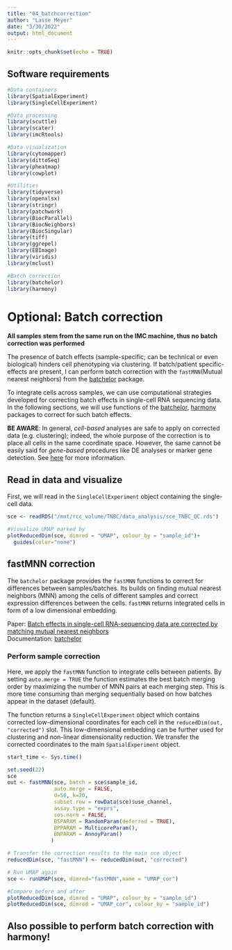 ```yaml
---
title: "04_batchcorrection"
author: "Lasse Meyer"
date: "3/30/2022"
output: html_document
---
```


```r
knitr::opts_chunk$set(echo = TRUE)
```

## Software requirements

```r
#Data containers
library(SpatialExperiment)
library(SingleCellExperiment)

#Data processing
library(scuttle)
library(scater)
library(imcRtools)

#Data visualization
library(cytomapper)
library(dittoSeq)
library(pheatmap)
library(cowplot)

#Utilities
library(tidyverse)
library(openxlsx)
library(stringr)
library(patchwork)
library(BiocParallel)
library(BiocNeighbors)
library(BiocSingular)
library(tiff)
library(ggrepel)
library(EBImage)
library(viridis)
library(mclust)

#Batch correction
library(batchelor)
library(harmony)

```

# Optional: Batch correction

**All samples stem from the same run on the IMC machine, thus no batch correction was performed**

The presence of batch effects (sample-specific; can be technical or even biological) hinders cell phenotyping via clustering. 
If batch/patient specific-effects are present, I can perform batch correction with the `fastMNN`(Mutual nearest neighbors) from the [batchelor](https://bioconductor.org/packages/release/bioc/html/batchelor.html) package. 

To integrate cells across samples, we can use computational strategies developed for correcting batch effects in single-cell RNA sequencing data. In the following sections, we will use functions of the [batchelor](https://www.bioconductor.org/packages/release/bioc/html/batchelor.html),
[harmony](https://github.com/immunogenomics/harmony) packages to correct for such batch effects.

**BE AWARE**: In general, *cell-based* analyses are safe to apply on corrected data (e.g. clustering); indeed, the whole purpose of the correction is to place all cells in the same coordinate space. However, the same cannot be easily said for *gene-based* procedures like DE analyses or marker gene detection. See [here](https://bioconductor.org/books/3.14/OSCA.multisample/using-corrected-values.html#for-between-batch-comparisons) for more information.

## Read in data and visualize
First, we will read in the `SingleCellExperiment` object containing the single-cell
data.

```r
sce <- readRDS("/mnt/rcc_volume/TNBC/data_analysis/sce_TNBC_QC.rds")

#Visualize UMAP marked by 
plotReducedDim(sce, dimred = "UMAP", colour_by = "sample_id")+
  guides(color="none")
```


## fastMNN correction

The `batchelor` package provides the `fastMNN` functions to correct for differences between samples/batches. Its builds on finding mutual nearest neighbors (MNN) among the cells of different samples and correct expression differences between the cells. `fastMNN` returns integrated cells in form of a low dimensional embedding.

Paper: [Batch effects in single-cell RNA-sequencing data are corrected by matching mutual nearest neighbors](https://www.nature.com/articles/nbt.4091)  
Documentation: [batchelor](https://www.bioconductor.org/packages/release/bioc/vignettes/batchelor/inst/doc/correction.html)

### Perform sample correction

Here, we apply the `fastMNN` function to integrate cells between 
patients. By setting `auto.merge = TRUE` the function estimates the best 
batch merging order by maximizing the number of MNN pairs at each merging step. 
This is more time consuming than merging sequentially based on how batches appear in the 
dataset (default).

The function returns a `SingleCellExperiment` object which contains corrected
low-dimensional coordinates for each cell in the `reducedDim(out, "corrected")`
slot. This low-dimensional embedding can be further used for clustering and
non-linear dimensionality reduction. We transfer the corrected coordinates
to the main `SpatialExperiment` object.

```r
start_time <- Sys.time()
```

```r
set.seed(22)
sce
out <- fastMNN(sce, batch = sce$sample_id,
               auto.merge = FALSE,
               d=50, k=20,
               subset.row = rowData(sce)$use_channel,
               assay.type = "exprs",
               cos.norm = FALSE,
               BSPARAM = RandomParam(deferred = TRUE),
               BPPARAM = MulticoreParam(),
               BNPARAM = AnnoyParam()
              )

# Transfer the correction results to the main sce object
reducedDim(sce, "fastMNN") <- reducedDim(out, "corrected")

# Run UMAP again
sce <- runUMAP(sce, dimred="fastMNN",name = "UMAP_cor") 

#Compare before and after                        
plotReducedDim(sce, dimred = "UMAP", colour_by = "sample_id")
plotReducedDim(sce, dimred = "UMAP_cor", colour_by = "sample_id")
```

## Also possible to perform batch correction with harmony! 
